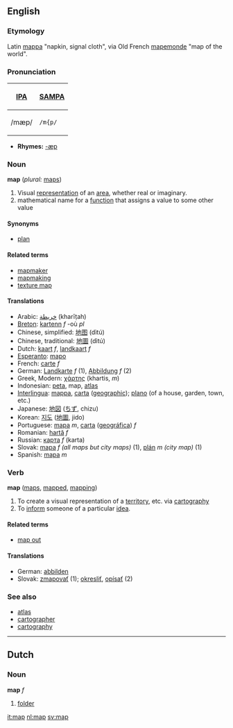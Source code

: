 ==English==
===Etymology===
Latin [[mappa]] "napkin, signal cloth", via Old French [[mapemonde]] "map of the world".

===Pronunciation===
{| border=1 cellpadding=5
! [[w:International Phonetic Alphabet|IPA]] !! [[w:SAMPA|SAMPA]]
|-
| /mæp/ || <tt>/m{p/</tt>
|}

*'''Rhymes:''' [[Rhymes:English:-æp|-æp]]

===Noun===
'''map''' (''plural:'' [[maps]])

# Visual [[representation]] of an [[area]], whether real or imaginary.
# mathematical name for a [[function]] that assigns a value to some other value

====Synonyms====
*[[plan]]

====Related terms====
*[[mapmaker]]
*[[mapmaking]]
*[[texture map]]

====Translations====
*Arabic: [[خريطة]] (kharīṭah)
*[[Breton]]: [[kartenn]] ''f'' -où ''pl''
*Chinese, simplified: [[地图]] (dìtú)
*Chinese, traditional: [[地圖]] (dìtú) 
*Dutch: [[kaart]] ''f'', [[landkaart]] ''f''
*[[Esperanto]]: [[mapo]]
*French: [[carte]] ''f''
*German: [[Landkarte]] ''f'' (1), [[Abbildung]] ''f'' (2)
*Greek, Modern: [[χάρτης]] (khartis, ''m'')
*Indonesian: [[peta]], map, [[atlas]]
*[[Interlingua]]: [[mappa]], [[carta]] ([[carta geographic|geographic]]); [[plano]] (of a house, garden, town, etc.)
*Japanese: [[地図]] ([[ちず]], chizu)
*Korean: [[지도]] ([[地圖]], jido)
*Portuguese: [[mapa]] ''m'', [[carta]] ([[carta geográfica|geográfica]]) ''f''
*Romanian: [[hartă]] ''f''
*Russian: [[карта]] ''f'' (karta)
*Slovak: [[mapa]] ''f (all maps but city maps)'' (1), [[plán]] ''m (city map)'' (1)
*Spanish: [[mapa]] ''m''

===Verb===
'''map''' ([[maps]], [[mapped]], [[mapping]])

# To create a visual representation of a [[territory]], etc. via [[cartography]]
# To [[inform]] someone of a particular [[idea]].

====Related terms====
*[[map out]]

====Translations====
*German: [[abbilden]]
*Slovak: [[zmapovať]] (1); [[okresliť]], [[opísať]] (2)

===See also===
*[[atlas]]
*[[cartographer]]
*[[cartography]]

----
==Dutch==
===Noun===
'''map''' ''f''

#[[folder]]

[[it:map]]
[[nl:map]]
[[sv:map]]
